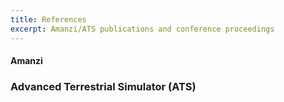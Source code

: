 ```yaml
---
title: References
excerpt: Amanzi/ATS publications and conference proceedings
---
```




<PageHeader 
  heading="References"
  lead="Amanzi/ATS publications and conference proceedings"
/>

<Section>
<Div style={{maxWidth: ["none", "none", "60%"]}}>

#### Amanzi

<BibTex bibInput={bib1} template="harvard1" />

### Advanced Terrestrial Simulator (ATS)

<BibTex bibInput={bib2} template="harvard1" />

</Div>
</Section>